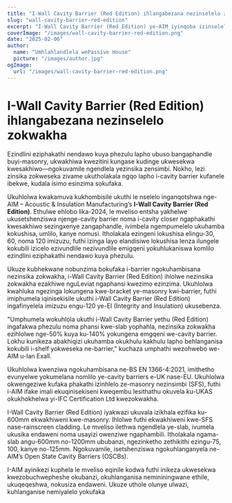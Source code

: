 ```yaml
---
title: "I-Wall Cavity Barrier (Red Edition) ihlangabezana nezinselelo zokwakha"
slug: "wall-cavity-barrier-red-edition"
excerpt: "I-Wall Cavity Barrier (Red Edition) ye-AIM iyinqoba izinselelo zokufaka ngokuhlanganisa nezinsika zokwakha, ngenkathi iqinisekisa ukuvikelwa okuqinile kokushisa."
coverImage: "/images/wall-cavity-barrier-red-edition.png"
date: "2025-02-06"
author:
  name: "Umhlahlandlela wePassive House"
  picture: "/images/author.jpg"
ogImage:
  url: "/images/wall-cavity-barrier-red-edition.png"
---
```


# I-Wall Cavity Barrier (Red Edition) ihlangabezana nezinselelo zokwakha

Ezindlini eziphakathi nendawo kuya phezulu lapho ubuso bangaphandle buyi-masonry, ukwakhiwa kwezitini kungase kudinge ukwesekwa kwesakhiwo—ngokuvamile ngendlela yezinsika zensimbi. Nokho, lezi zinsika zokweseka zivame ukutholakala ngqo lapho i-cavity barrier kufanele ibekwe, kudala isimo esinzima sokufaka.

Ukuhlolwa kwakamuva kukhombisile ukuthi le nselelo inganqotshwa nge-AIM – Acoustic & Insulation Manufacturing’s **I-Wall Cavity Barrier (Red Edition)**. Ethulwe ehlobo lika-2024, le mveliso entsha yakhelwe ukusetshenziswa njenge-cavity barrier noma i-cavity closer ngaphakathi kwesakhiwo sezingxenye zangaphandle, ivimbela ngempumelelo ukuhamba kokushisa, umlilo, kanye nomusi. Itholakala ezingeni lokushisa elingu-30, 60, noma 120 imizuzu, futhi izinga layo elandisiwe lokushisa lenza ilungele kokubili izicelo ezivundlile nezivundlile emigqeni yokuhlukaniswa komlilo ezindlini eziphakathi nendawo kuya phezulu.

Ukuze kubhekwane nobunzima bokufaka i-barrier ngokuhambisana nezinsika zokwakha, i-Wall Cavity Barrier (Red Edition) ihlolwe nezinsika zokwakha ezakhiwe nguLeviat ngaphansi kwezimo ezinzima. Ukuhlolwa kwahluka ngezinga lokungena kwe-bracket ye-masonry kwi-barrier, futhi imiphumela iqinisekisile ukuthi i-Wall Cavity Barrier (Red Edition) ingafinyelela imizuzu engu-120 ye-EI (Integrity and Insulation) ukusebenza.

"Umphumela wokuhlola ukuthi i-Wall Cavity Barrier yethu (Red Edition) ingafakwa phezulu noma phansi kwe-slab yophahla, nezinsika zokwakha ezihlolwe nge-50% kuya ku-140% yokungena emgqeni we-cavity barrier. Lokhu kunikeza abakhiqizi ukuhamba okukhulu kakhulu lapho behlanganisa kokubili i-shelf yokweseka ne-barrier," kuchaza umphathi wezohwebo we-AIM u-Ian Exall.

Ukuhlolwa kwenziwa ngokuhambisana ne-BS EN 1366-4:2021, imithetho evunyelwe yokumelana nomlilo ye-cavity barriers e-UK nase-EU. Ukuhlolwa okwengeziwe kufaka phakathi izinhlelo ze-masonry nezinsimbi (SFS), futhi i-AIM ifake imali ekuqinisekiseni kweqembu lesithathu okuvela ku-UKAS okukhokhelwa yi-IFC Certification Ltd kwezokwakha.

I-Wall Cavity Barrier (Red Edition) iyakwazi ukuvala izikhala ezifika ku-600mm ekwakhiweni kwe-masonry. Ihlolwe futhi ekwakhiweni kwe-SFS nase-rainscreen cladding. Le mveliso ilethwa ngendlela ye-slab, ivumela ukusika endaweni noma usayizi owenziwe ngaphambili. Itholakala ngama-slab angu-600mm no-1200mm ububanzi, ngezinketho zethikithi ezingu-75, 100, kanye no-125mm. Ngokuvamile, isetshenziswa ngokuhlanganyela ne-AIM’s Open State Cavity Barriers (OSCBs).

I-AIM ayinikezi kuphela le mveliso eqinile kodwa futhi inikeza ukwesekwa kwezobuchwepheshe okubanzi, okuhlanganisa nemininingwane ethile, ukuqeqeshwa, nokusiza endaweni. Ukuze uthole olunye ulwazi, kuhlanganise nemiyalelo yokufaka